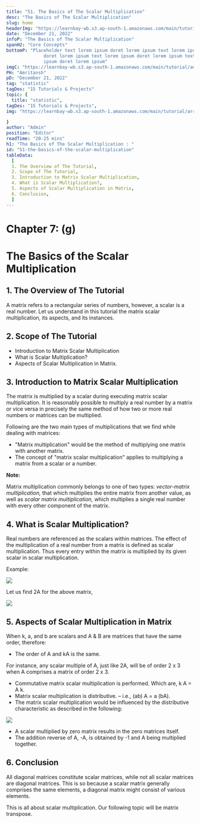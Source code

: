 ```yaml
---
title: "51. The Basics of The Scalar Multiplication"
desc: "The Basics of The Scalar Multiplication"
slug: home
headerImg: "https://learnbay-wb.s3.ap-south-1.amazonaws.com/main/tutorial/Statistics+Header.png"
date: "December 21, 2022"
infoP: "The Basics of The Scalar Multiplication"
spanH2: "Core Concepts"
bottomP: "Placeholder text lorem ipsum doret lorem ipsum text lorem ipsum
              doret lorem ipsum text lorem ipsum doret lorem ipsum text lorem
              ipsum doret lorem ipsum"
imgC: "https://learnbay-wb.s3.ap-south-1.amazonaws.com/main/tutorial/amritansh.png"
PH: "Amritansh"
pD: "December 21, 2022"
tag: "statistic"
tagDes: "15 Tutorials & Projects"
topic: {
  title: "statistic",
tagDes: "15 Tutorials & Projects",
img: "https://learnbay-wb.s3.ap-south-1.amazonaws.com/main/tutorial/arrow.png"

}
author: "Admin"
position: "Editor"
readTime: "20-25 mins"
h1: "The Basics of The Scalar Multiplication : "
id: "51-the-basics-of-the-scalar-multiplication"
tableData:
  [
  1. The Overview of The Tutorial, 
  2. Scope of The Tutorial,  
  3. Introduction to Matrix Scalar Multiplication,  
  4. What is Scalar Multiplication?, 
  5. Aspects of Scalar Multiplication in Matrix,
  6. Conclusion, 
  ]
---
```


# **Chapter 7: (g)**


# **The Basics of the Scalar Multiplication**


## 1. The Overview of The Tutorial

A matrix refers to a rectangular series of numbers, however, a scalar is a real number. Let us understand in this tutorial the matrix scalar multiplication, its aspects, and its instances.


## 2. Scope of The Tutorial



* Introduction to Matrix Scalar Multiplication
* What is Scalar Multiplication?
* Aspects of Scalar Multiplication in Matrix.


## 3. Introduction to Matrix Scalar Multiplication

The matrix is multiplied by a scalar during executing matrix scalar multiplication. It is reasonably possible to multiply a real number by a matrix or vice versa in precisely the same method of how two or more real numbers or matrices can be multiplied.

Following are the two main types of multiplications that we find while dealing with matrices:



* "Matrix multiplication" would be the method of multiplying one matrix with another matrix.
* The concept of "matrix scalar multiplication" applies to multiplying a matrix from a scalar or a number.


**Note:**

Matrix multiplication commonly belongs to one of two types: _vector-matrix multiplication,_ that which multiplies the entire matrix from another value, as well as _scalar matrix multiplication,_ which multiplies a single real number with every other component of the matrix.


## 4. What is Scalar Multiplication?

Real numbers are referenced as the scalars within matrices. The effect of the multiplication of a real number from a matrix is defined as scalar multiplication. Thus every entry within the matrix is multiplied by its given scalar in scalar multiplication. 

Example:


<img src="https://learnbay-wb.s3.ap-south-1.amazonaws.com/main/tutorial/statistics/1st+image+for+Scalar+Multiplication.jpg"></img>


Let us find 2A for the above matrix,


<img src="https://learnbay-wb.s3.ap-south-1.amazonaws.com/main/tutorial/statistics/2nd+image+for+scalar+Multiplication.jpg"></img>



## 5. Aspects of Scalar Multiplication in Matrix

When k, a, and b are scalars and A & B are matrices that have the same order, therefore:



* The order of A and kA is the same.

For instance, any scalar multiple of A, just like 2A, will be of order 2 x 3 when A comprises a matrix of order 2 x 3.

* Commutative matrix scalar multiplication is performed. Which are, k A = A k.
* Matrix scalar multiplication is distributive. – i.e., (ab) A = a (bA).
* The matrix scalar multiplication would be influenced by the distributive characteristic as described in the following:


<img src="https://learnbay-wb.s3.ap-south-1.amazonaws.com/main/tutorial/statistics/3rd+image+for+scalar+multiplication.jpg"></img>


* A scalar multiplied by zero matrix results in the zero matrices itself. 
* The addition reverse of A, -A, is obtained by -1 and A being multiplied together.


## 6. Conclusion

All diagonal matrices constitute scalar matrices, while not all scalar matrices are diagonal matrices. This is so because a scalar matrix generally comprises the same elements, a diagonal matrix might consist of various elements.

This is all about scalar multiplication. Our following topic will be matrix transpose.
